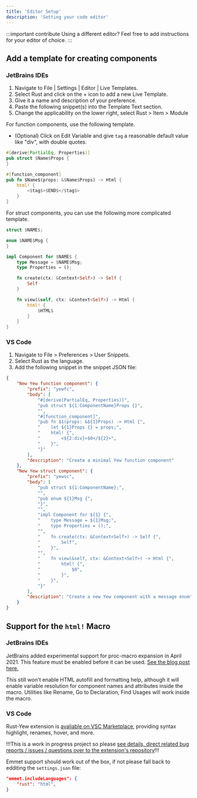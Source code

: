 ```yaml
---
title: 'Editor Setup'
description: 'Setting your code editor'
---
```


:::important contribute
Using a different editor? Feel free to add instructions for your editor of choice.
:::

## Add a template for creating components

### JetBrains IDEs

1. Navigate to File | Settings | Editor | Live Templates.
2. Select Rust and click on the + icon to add a new Live Template.
3. Give it a name and description of your preference.
4. Paste the following snippet(s) into the Template Text section.
5. Change the applicability on the lower right, select Rust > Item > Module

For function components, use the following template.

-   (Optional) Click on Edit Variable and give `tag` a reasonable default value like "div", with double quotes.

```rust ,ignore
#[derive(PartialEq, Properties)]
pub struct $Name$Props {
}

#[function_component]
pub fn $Name$(props: &$Name$Props) -> Html {
    html! {
        <$tag$>$END$</$tag$>
    }
}
```

For struct components, you can use the following more complicated template.

```rust ,ignore
struct $NAME$;

enum $NAME$Msg {
}

impl Component for $NAME$ {
    type Message = $NAME$Msg;
    type Properties = ();

    fn create(ctx: &Context<Self>) -> Self {
        Self
    }

    fn view(&self, ctx: &Context<Self>) -> Html {
        html! {
            $HTML$
        }
    }
}
```

### VS Code

1. Navigate to File > Preferences > User Snippets.
2. Select Rust as the language.
3. Add the following snippet in the snippet JSON file:

```json
{
    "New Yew function component": {
        "prefix": "yewfc",
        "body": [
            "#[derive(PartialEq, Properties)]",
            "pub struct ${1:ComponentName}Props {}",
            "",
            "#[function_component]",
            "pub fn $1(props: &${1}Props) -> Html {",
            "    let ${1}Props {} = props;",
            "    html! {",
            "        <${2:div}>$0</${2}>",
            "    }",
            "}"
        ],
        "description": "Create a minimal Yew function component"
    },
    "New Yew struct component": {
        "prefix": "yewsc",
        "body": [
            "pub struct ${1:ComponentName};",
            "",
            "pub enum ${1}Msg {",
            "}",
            "",
            "impl Component for ${1} {",
            "    type Message = ${1}Msg;",
            "    type Properties = ();",
            "",
            "    fn create(ctx: &Context<Self>) -> Self {",
            "        Self",
            "    }",
            "",
            "    fn view(&self, ctx: &Context<Self>) -> Html {",
            "        html! {",
            "            $0",
            "        }",
            "    }",
            "}"
        ],
        "description": "Create a new Yew component with a message enum"
    }
}
```

## Support for the `html!` Macro

### JetBrains IDEs

JetBrains added experimental support for proc-macro expansion in April 2021.
This feature must be enabled before it can be used.
[See the blog post here.](https://blog.jetbrains.com/rust/2021/04/08/intellij-rust-updates-for-2021-1/#proc-macros)

This still won't enable HTML autofill and formatting help, although it will enable variable resolution for
component names and attributes inside the macro.
Utilities like Rename, Go to Declaration, Find Usages will work inside the macro.

### VS Code

Rust-Yew extension is [avaliable on VSC Marketplace](https://marketplace.visualstudio.com/items?itemName=TechTheAwesome.rust-yew), providing syntax highlight, renames, hover, and more. 

!!!This is a work in progress project so please [see details, direct related bug reports / issues / questions over to the extension's repository](https://github.com/TechTheAwesome/code-yew-server)!!!

Emmet support should work out of the box, if not please fall back to edditing the `settings.json` file:
```json
"emmet.includeLanguages": {
    "rust": "html",
}
```
